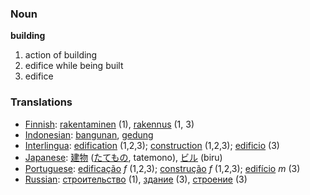 === Noun ===
'''building'''
#action of building
#edifice while being built
#edifice
=== Translations ===
*[[Finnish]]: [[rakentaminen]] (1), [[rakennus]] (1, 3)
*[[Indonesian]]: [[bangun|bangunan]], [[gedung]]
*[[Interlingua]]: [[edification]] (1,2,3); [[construction]] (1,2,3); [[edificio]] (3)
*[[Japanese]]: [[建物]] ([[たてもの]], tatemono), [[ビル]] (biru)
*[[Portuguese]]: [[edificação]] ''f'' (1,2,3); [[construção]] ''f'' (1,2,3); [[edifício]] ''m'' (3)
*[[Russian]]: [[строительство]] (1), [[здание]] (3), [[строение]] (3)